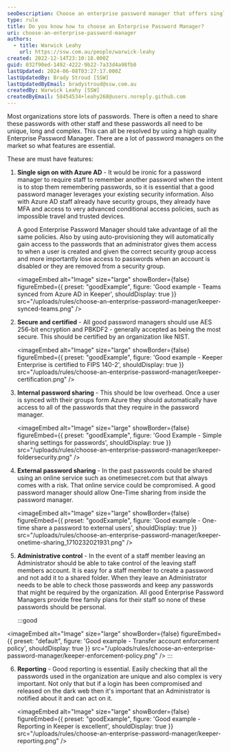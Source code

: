 ```yaml
---
seoDescription: Choose an enterprise password manager that offers single sign-on with Azure AD, secure and certified encryption, internal and external password sharing, administrative control, and robust reporting features to ensure seamless password management for your organization.
type: rule
title: Do you know how to choose an Enterprise Password Manager?
uri: choose-an-enterprise-password-manager
authors:
  - title: Warwick Leahy
    url: https://ssw.com.au/people/warwick-leahy
created: 2022-12-14T23:10:18.000Z
guid: 032f90ed-1492-4222-9b22-7a33d4a98fb0
lastUpdated: 2024-06-08T03:27:17.000Z
lastUpdatedBy: Brady Stroud [SSW]
lastUpdatedByEmail: bradystroud@ssw.com.au
createdBy: Warwick Leahy [SSW]
createdByEmail: 58454534+leahy268@users.noreply.github.com
---
```


<youtubeEmbed url="https://www.youtube.com/embed/JnjVvS2Lw7M" description="Video: Do you know how to choose an Enterprise Password Manager? | [Warwick Leahy](https://ssw.com.au/people/warwick-leahy/) | SSW Rules (5 min)" />

Most organizations store lots of passwords. There is often a need to share these passwords with other staff and these passwords all need to be unique, long and complex. This can all be resolved by using a high quality Enterprise Password Manager. There are a lot of password managers on the market so what features are essential.

These are must have features:
1. **Single sign on with Azure AD** - It would be ironic for a password manager to require staff to remember another password when the intent is to stop them remembering passwords, so it is essential that a good password manager leverages your existing security information. Also with Azure AD staff already have security groups, they already have MFA and access to very advanced conditional access policies, such as impossible travel and trusted devices.

   A good Enterprise Password Manager should take advantage of all the same policies. Also by using auto-provisioning they will automatically gain access to the passwords that an administrator gives them access to when a user is created and given the correct security group access and more importantly lose access to passwords when an account is disabled or they are removed from a security group.

   <imageEmbed
  alt="Image"
  size="large"
  showBorder={false}
  figureEmbed={{
    preset: "goodExample",
    figure: 'Good example - Teams synced from Azure AD in Keeper',
    shouldDisplay: true
  }}
  src="/uploads/rules/choose-an-enterprise-password-manager/keeper-synced-teams.png"
/>

2. **Secure and certified** - All good password managers should use AES 256-bit encryption and PBKDF2 - generally accepted as being the most secure. This should be certified by an organization like NIST.

   <imageEmbed
  alt="Image"
  size="large"
  showBorder={false}
  figureEmbed={{
    preset: "goodExample",
    figure: 'Good example - Keeper Enterprise is certified to FIPS 140-2',
    shouldDisplay: true
  }}
  src="/uploads/rules/choose-an-enterprise-password-manager/keeper-certification.png"
/>

3. **Internal password sharing** - This should be low overhead. Once a user is synced with their groups form Azure they should automatically have access to all of the passwords that they require in the password manager.

   <imageEmbed
  alt="Image"
  size="large"
  showBorder={false}
  figureEmbed={{
    preset: "goodExample",
    figure: 'Good Example - Simple sharing settings for passwords',
    shouldDisplay: true
  }}
  src="/uploads/rules/choose-an-enterprise-password-manager/keeper-foldersecurity.png"
/>

4. **External password sharing** - In the past passwords could be shared using an online service such as onetimesecret.com but that always comes with a risk. That online service could be compromised. A good password manager should allow One-Time sharing from inside the password manager.

   <imageEmbed
  alt="Image"
  size="large"
  showBorder={false}
  figureEmbed={{
    preset: "goodExample",
    figure: 'Good example - One-time share a password to external users',
    shouldDisplay: true
  }}
  src="/uploads/rules/choose-an-enterprise-password-manager/keeper-onetime-sharing_1710232021931.png"
/>

5. **Administrative control** - In the event of a staff member leaving an Administrator should be able to take control of the leaving staff members account. It is easy for a staff member to create a password and not add it to a shared folder. When they leave an Administrator needs to be able to check those passwords and keep any passwords that might be required by the organization. All good Enterprise Password Managers provide free family plans for their staff so none of these passwords should be personal.

   :::good
   
<imageEmbed
  alt="Image"
  size="large"
  showBorder={false}
  figureEmbed={{
    preset: "default",
    figure: 'Good example - Transfer account enforcement policy',
    shouldDisplay: true
  }}
  src="/uploads/rules/choose-an-enterprise-password-manager/keeper-enforcement-policy.png"
/>
   :::

6. **Reporting** - Good reporting is essential. Easily checking that all the passwords used in the organization are unique and also complex is very important. Not only that but if a login has been compromised and released on the dark web then it's important that an Administrator is notified about it and can act on it.

   <imageEmbed
  alt="Image"
  size="large"
  showBorder={false}
  figureEmbed={{
    preset: "goodExample",
    figure: 'Good example - Reporting in Keeper is excellent',
    shouldDisplay: true
  }}
  src="/uploads/rules/choose-an-enterprise-password-manager/keeper-reporting.png"
/>

